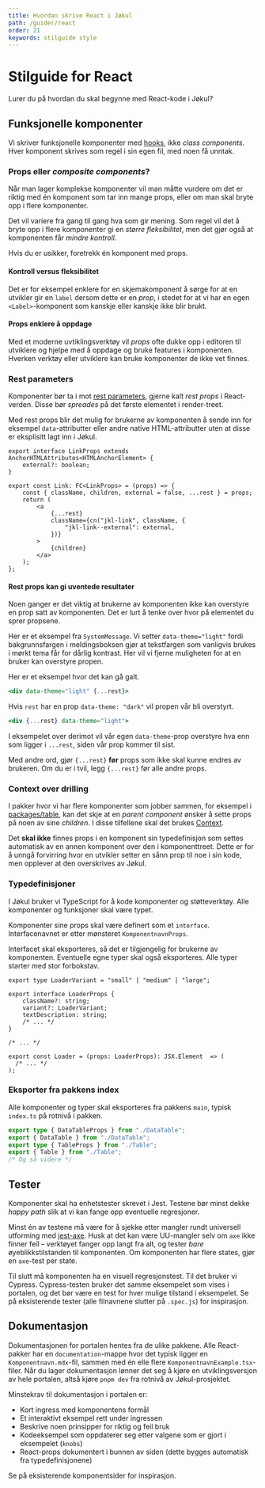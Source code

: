 ```yaml
---
title: Hvordan skrive React i Jøkul
path: /guider/react
order: 21
keywords: stilguide style
---
```


# Stilguide for React

<Ingress>Lurer du på hvordan du skal begynne med React-kode i Jøkul?</Ingress>

## Funksjonelle komponenter

Vi skriver funksjonelle komponenter med [hooks](https://reactjs.org/docs/hooks-intro.html), ikke _class components_. Hver komponent skrives som regel i sin egen fil, med noen få unntak.

### Props eller _composite components_?

Når man lager komplekse komponenter vil man måtte vurdere om det er riktig med én komponent som tar inn mange props, eller om man skal bryte opp i flere komponenter.

Det vil variere fra gang til gang hva som gir mening. Som regel vil det å bryte opp i flere komponenter gi en _større fleksibilitet_, men det gjør også at komponenten får _mindre kontroll_.

Hvis du er usikker, foretrekk én komponent med props.

#### Kontroll versus fleksibilitet

Det er for eksempel enklere for en skjemakomponent å sørge for at en utvikler gir en `label` dersom dette er en _prop_, i stedet for at vi har en egen `<Label>`-komponent som kanskje eller kanskje ikke blir brukt.

#### Props enklere å oppdage

Med et moderne uvtiklingsverktøy vil _props_ ofte dukke opp i editoren til utviklere og hjelpe med å oppdage og bruke features i komponenten. Hverken verktøy eller utviklere kan bruke komponenter de ikke vet finnes.

### Rest parameters

Komponenter bør ta i mot [rest parameters](https://developer.mozilla.org/en-US/docs/Web/JavaScript/Reference/Functions/rest_parameters), gjerne kalt _rest props_ i React-verden. Disse bør _spreades_ på det første elementet i render-treet.

Med rest props blir det mulig for brukerne av komponenten å sende inn for eksempel `data`-attributter eller andre native HTML-attributter uten at disse er eksplisitt lagt inn i Jøkul.

```tsx
export interface LinkProps extends AnchorHTMLAttributes<HTMLAnchorElement> {
    external?: boolean;
}

export const Link: FC<LinkProps> = (props) => {
    const { className, children, external = false, ...rest } = props;
    return (
        <a
            {...rest}
            className={cn("jkl-link", className, {
                "jkl-link--external": external,
            })}
        >
            {children}
        </a>
    );
};
```

#### Rest props kan gi uventede resultater

Noen ganger er det viktig at brukerne av komponenten ikke kan overstyre en prop satt av komponenten. Det er lurt å tenke over hvor på elementet du sprer propsene.

Her er et eksempel fra `SystemMessage`. Vi setter `data-theme="light"` fordi bakgrunnsfargen i meldingsboksen gjør at tekstfargen som vanligvis brukes i mørkt tema får for dårlig kontrast. Her vil vi fjerne muligheten for at en bruker kan overstyre propen.

Her er et eksempel hvor det kan gå galt.

```jsx
<div data-theme="light" {...rest}>
```

Hvis `rest` har en prop `data-theme: "dark"` vil propen vår bli overstyrt.

```jsx
<div {...rest} data-theme="light">
```

I eksempelet over derimot vil vår egen `data-theme`-prop overstyre hva enn som ligger i `...rest`, siden vår prop kommer til sist.

Med andre ord, gjør `{...rest}` **før** props som ikke skal kunne endres av brukeren. Om du er i tvil, legg `{...rest}` før alle andre props.

### Context over drilling

I pakker hvor vi har flere komponenter som jobber sammen, for eksempel i [packages/table](https://github.com/fremtind/jokul/tree/pre-1.0/packages/table), kan det skje at en _parent component_ ønsker å sette props på noen av sine _children_. I disse tilfellene skal det brukes [Context](https://reactjs.org/docs/context.html).

Det **skal ikke** finnes props i en komponent sin typedefinisjon som settes automatisk av en annen komponent over den i komponenttreet. Dette er for å unngå forvirring hvor en utvikler setter en sånn prop til noe i sin kode, men opplever at den overskrives av Jøkul.

### Typedefinisjoner

I Jøkul bruker vi TypeScript for å kode komponenter og støtteverktøy. Alle komponenter og funksjoner skal være typet.

Komponenter sine props skal være definert som et `interface`. Interfacenavnet er etter mønsteret `KomponentnavnProps`.

Interfacet skal eksporteres, så det er tilgjengelig for brukerne av komponenten. Eventuelle egne typer skal også eksporteres. Alle typer starter med stor forbokstav.

```tsx
export type LoaderVariant = "small" | "medium" | "large";

export interface LoaderProps {
    className?: string;
    variant?: LoaderVariant;
    textDescription: string;
    /* ... */
}

/* ... */

export const Loader = (props: LoaderProps): JSX.Element  => (
  /* ... */
);
```

### Eksporter fra pakkens index

Alle komponenter og typer skal eksporteres fra pakkens `main`, typisk `index.ts` på rotnivå i pakken.

```ts
export type { DataTableProps } from "./DataTable";
export { DataTable } from "./DataTable";
export type { TableProps } from "./Table";
export { Table } from "./Table";
/* Og så videre */
```

## Tester

Komponenter skal ha enhetstester skrevet i Jest. Testene bør minst dekke _happy path_ slik at vi kan fange opp eventuelle regresjoner.

Minst én av testene må være for å sjekke etter mangler rundt universell utforming med [jest-axe](https://github.com/nickcolley/jest-axe#readme). Husk at det kan være UU-mangler selv om `axe` ikke finner feil – verktøyet fanger opp langt fra alt, og tester _bare_ øyeblikkstilstanden til komponenten. Om komponenten har flere states, gjør en `axe`-test per state.

Til slutt må komponenten ha en visuell regresjonstest. Til det bruker vi Cypress. Cypress-testen bruker det samme eksempelet som vises i portalen, og det bør være en test for hver mulige tilstand i eksempelet. Se på eksisterende tester (alle filnavnene slutter på `.spec.js`) for inspirasjon.

## Dokumentasjon

Dokumentasjonen for portalen hentes fra de ulike pakkene. Alle React-pakker har en `documentation`-mappe hvor det typisk ligger en `Komponentnavn.mdx`-fil, sammen med én elle flere `KomponentnavnExample.tsx`-filer. Når du lager dokumentasjon lønner det seg å kjøre en utviklingsversjon av hele portalen, altså kjøre `pnpm dev` fra rotnivå av Jøkul-prosjektet.

Minstekrav til dokumentasjon i portalen er:

-   Kort ingress med komponentens formål
-   Et interaktivt eksempel rett under ingressen
-   Beskrive noen prinsipper for riktig og feil bruk
-   Kodeeksempel som oppdaterer seg etter valgene som er gjort i eksempelet (`knobs`)
-   React-props dokumentert i bunnen av siden (dette bygges automatisk fra typedefinisjonene)

Se på eksisterende komponentsider for inspirasjon.
